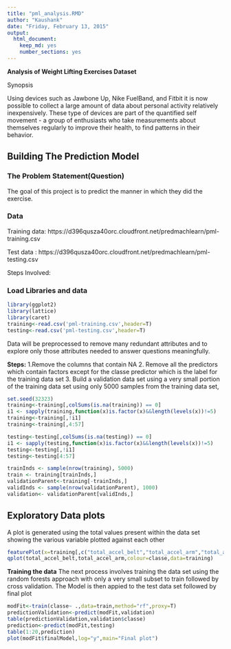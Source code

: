 ```yaml
---
title: "pml_analysis.RMD"
author: "Kaushank"
date: "Friday, February 13, 2015"
output:
  html_document:
    keep_md: yes
    number_sections: yes
---
```


<b>Analysis of Weight Lifting Exercises Dataset</b>

Synopsis

Using devices such as Jawbone Up, Nike FuelBand, and Fitbit it is now possible to collect a large amount of data about personal activity relatively inexpensively. These type of devices are part of the quantified self movement - a group of enthusiasts who take measurements about themselves regularly to improve their health, to find patterns in their behavior.

<H2>Building The Prediction Model</H2>
<H3>The Problem Statement(Question)</H3>

The goal of this project is to predict the manner in which they did the exercise. 
<H3>Data</H3>

 Training data: https://d396qusza40orc.cloudfront.net/predmachlearn/pml-training.csv

Test data : https://d396qusza40orc.cloudfront.net/predmachlearn/pml-testing.csv

Steps Involved:

<h3>Load Libraries and data</h3>


```r
library(ggplot2)
library(lattice)
library(caret)
training<-read.csv('pml-training.csv',header=T)
testing<-read.csv('pml-testing.csv',header=T)
```
Data will be preprocessed to remove many redundant attributes and to explore only those attributes needed to answer questions meaningfully. 

<b>Steps:</b>
1.Remove the columns that contain NA
2. Remove all the predictors which contain factors except for the classe predictor which is the label for the training data set
3. Build a validation data set using a very small portion of the training data set
using only 5000 samples from the training data set,

```r
set.seed(32323)
training<-training[,colSums(is.na(training)) == 0]
i1 <- sapply(training,function(x)is.factor(x)&&length(levels(x))!=5)
training<-training[,!i1]
training<-training[,4:57]

testing<-testing[,colSums(is.na(testing)) == 0]
i1 <- sapply(testing,function(x)is.factor(x)&&length(levels(x))!=5)
testing<-testing[,!i1]
testing<-testing[4:57]

trainInds <- sample(nrow(training), 5000)
train <- training[trainInds,]
validationParent<-training[-trainInds,]
validInds <- sample(nrow(validationParent), 1000)
validation<- validationParent[validInds,]
```

<H2>Exploratory Data plots</H2>

A plot is generated using the total values present within the data set
showing the various variable plotted against each other

```r
featurePlot(x=training[,c("total_accel_belt","total_accel_arm","total_accel_dumbbell","total_accel_forearm")],y=training$classe,plot="pairs")
qplot(total_accel_belt,total_accel_arm,colour=classe,data=training)

```

<b>Training the data</b>
The next process involves training the data set using the random forests approach  with only a very small subset to train followed by cross validation.
The Model is then appied to the test data set followed by final plot

```r
modFit<-train(classe~ .,data=train,method="rf",proxy=T)
predictionValidation<-predict(modFit,validation)
table(predictionValidation,validation$classe)
prediction<-predict(modFit,testing)
table(1:20,prediction)
plot(modFit$finalModel,log="y",main="Final plot")
```
